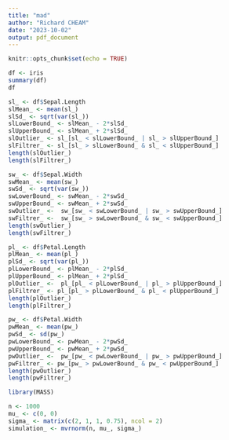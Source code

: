```yaml
---
title: "mad"
author: "Richard CHEAM"
date: "2023-10-02"
output: pdf_document
---
```


```r
knitr::opts_chunk$set(echo = TRUE)
```

```r
df <- iris
summary(df)
df
```
```r
sl_ <- df$Sepal.Length
slMean_ <- mean(sl_)
slSd_ <- sqrt(var(sl_))
slLowerBound_ <- slMean_ - 2*slSd_
slUpperBound_ <- slMean_ + 2*slSd_
slOutlier_ <- sl_[sl_ < slLowerBound_ | sl_ > slUpperBound_]
slFiltrer_ <- sl_[sl_ > slLowerBound_ & sl_ < slUpperBound_]
length(slOutlier_)
length(slFiltrer_)
```

```r
sw_ <- df$Sepal.Width
swMean_ <- mean(sw_)
swSd_ <- sqrt(var(sw_))
swLowerBound_ <- swMean_ - 2*swSd_
swUpperBound_ <- swMean_ + 2*swSd_
swOutlier_ <-  sw_[sw_ < swLowerBound_ | sw_ > swUpperBound_]
swFiltrer_ <-  sw_[sw_ > swLowerBound_ & sw_ < swUpperBound_]
length(swOutlier_)
length(swFiltrer_)
```
```r
pl_ <- df$Petal.Length
plMean_ <- mean(pl_)
plSd_ <- sqrt(var(pl_))
plLowerBound_ <- plMean_ - 2*plSd_
plUpperBound_ <- plMean_ + 2*plSd_
plOutlier_ <-  pl_[pl_ < plLowerBound_ | pl_ > plUpperBound_]
plFiltrer_ <- pl_[pl_ > plLowerBound_ & pl_ < plUpperBound_]
length(plOutlier_)
length(plFiltrer_)
```
```r
pw_ <- df$Petal.Width
pwMean_ <- mean(pw_)
pwSd_ <- sd(pw_)
pwLowerBound_ <- pwMean_ - 2*pwSd_
pwUpperBound_ <- pwMean_ + 2*pwSd_
pwOutlier_ <-  pw_[pw_ < pwLowerBound_ | pw_ > pwUpperBound_]
pwFiltrer_ <- pw_[pw_ > pwLowerBound_ & pw_ < pwUpperBound_]
length(pwOutlier_)
length(pwFiltrer_)
```

```r
library(MASS)

n <- 1000
mu_ <- c(0, 0)
sigma_ <- matrix(c(2, 1, 1, 0.75), ncol = 2)
simulation_ <- mvrnorm(n, mu_, sigma_)

```
